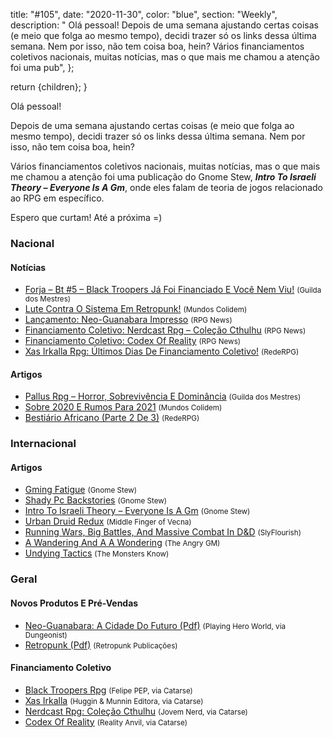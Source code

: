 
  title: "#105",
  date: "2020-11-30",
  color: "blue",
  section: "Weekly",
  description:
    "    Olá pessoal!    Depois de uma semana ajustando certas coisas (e meio que folga ao mesmo tempo), decidi trazer só os links dessa última semana. Nem por isso, não tem coisa boa, hein?    Vários financiamentos coletivos nacionais, muitas notícias, mas o que mais me chamou a atenção foi uma pub",
};

  return <InternalLayout meta={meta}>{children}</InternalLayout>;
}

Olá pessoal!

Depois de uma semana ajustando certas coisas (e meio que folga ao mesmo tempo), decidi trazer só os links dessa última semana. Nem por isso, não tem coisa boa, hein?

Vários financiamentos coletivos nacionais, muitas notícias, mas o que mais me chamou a atenção foi uma publicação do Gnome Stew, **_Intro To Israeli Theory – Everyone Is A Gm_**, onde eles falam de teoria de jogos relacionado ao RPG em específico.

Espero que curtam! Até a próxima =)

### Nacional

#### Notícias

- [Forja – Bt #5 – Black Troopers Já Foi Financiado E Você Nem Viu!] <small>(Guilda dos Mestres)</small>
- [Lute Contra O Sistema Em Retropunk!] <small>(Mundos Colidem)</small>
- [Lançamento: Neo-Guanabara Impresso] <small>(RPG News)</small>
- [Financiamento Coletivo: Nerdcast Rpg – Coleção Cthulhu] <small>(RPG News)</small>
- [Financiamento Coletivo: Codex Of Reality] <small>(RPG News)</small>
- [Xas Irkalla Rpg: Últimos Dias De Financiamento Coletivo!] <small>(RedeRPG)</small>

#### Artigos

- [Pallus Rpg – Horror, Sobrevivência E Dominância] <small>(Guilda dos Mestres)</small>
- [Sobre 2020 E Rumos Para 2021] <small>(Mundos Colidem)</small>
- [Bestiário Africano (Parte 2 De 3)] <small>(RedeRPG)</small>

### Internacional

#### Artigos

- [Gming Fatigue] <small>(Gnome Stew)</small>
- [Shady Pc Backstories] <small>(Gnome Stew)</small>
- [Intro To Israeli Theory – Everyone Is A Gm] <small>(Gnome Stew)</small>
- [Urban Druid Redux] <small>(Middle Finger of Vecna)</small>
- [Running Wars, Big Battles, And Massive Combat In D&amp;D] <small>(SlyFlourish)</small>
- [A Wandering And A A Wondering] <small>(The Angry GM)</small>
- [Undying Tactics] <small>(The Monsters Know)</small>

### Geral

#### Novos Produtos E Pré-Vendas

- [Neo-Guanabara: A Cidade Do Futuro (Pdf)] <small>(Playing Hero World, via Dungeonist)</small>
- [Retropunk (Pdf)] <small>(Retropunk Publicações)</small>

#### Financiamento Coletivo

- [Black Troopers Rpg] <small>(Felipe PEP, via Catarse)</small>
- [Xas Irkalla] <small>(Huggin &amp; Munnin Editora, via Catarse)</small>
- [Nerdcast Rpg: Coleção Cthulhu] <small>(Jovem Nerd, via Catarse)</small>
- [Codex Of Reality] <small>(Reality Anvil, via Catarse)</small>

[gming fatigue]: https://gnomestew.com/gming-fatigue/
[sobre 2020 e rumos para 2021]: https://www.mundoscolidem.com.br/2020-2021/
[a wandering and a a wondering]: https://theangrygm.com/a-wandering-and-a-a-wondering/
[shady pc backstories]: https://gnomestew.com/shady-pc-backstories/
[urban druid redux]: https://mfov.magehandpress.com/2020/12/urban-druid-redux.html
[lançamento: neo-guanabara impresso]: https://newsrpg.wordpress.com/2020/12/03/lancamento-neo-guanabara-impresso/
[neo-guanabara: a cidade do futuro (pdf)]: https://www.dungeonist.com/marketplace/product/neo-guanabara-a-cidade-do-futuro/
[bestiário africano (parte 2 de 3)]: https://www.rederpg.com.br/2020/12/02/bestiario-africano-parte-2-de-3/
[pallus rpg – horror, sobrevivência e dominância]: http://guildadosmestres.com.br/2020/12/03/pallus-rpg-horror-sobrevivencia-e-dominancia/
[undying tactics]: https://www.themonstersknow.com/undying-tactics/
[intro to israeli theory – everyone is a gm]: https://gnomestew.com/intro-to-israeli-theory-everyone-is-a-gm/
[financiamento coletivo: nerdcast rpg – coleção cthulhu]: https://newsrpg.wordpress.com/2020/12/05/financiamento-coletivo-nerdcast-rpg-colecao-cthulhu/
[nerdcast rpg: coleção cthulhu]: https://www.catarse.me/nerdcastrpg
[xas irkalla rpg: últimos dias de financiamento coletivo!]: https://www.rederpg.com.br/2020/12/04/xas-irkalla-rpg-ultimos-dias-de-financiamento-coletivo/
[xas irkalla]: https://www.catarse.me/xas_irkalla
[lute contra o sistema em retropunk!]: https://www.mundoscolidem.com.br/lute-contra-o-sistema-em-retropunk/
[retropunk (pdf)]: https://retropunk.com.br/loja/root/402-retropunk-rpg-pdf.html
[financiamento coletivo: codex of reality]: https://newsrpg.wordpress.com/2020/12/07/financiamento-coletivo-codex-of-reality/
[codex of reality]: https://www.catarse.me/pt/codex_of_reality
[running wars, big battles, and massive combat in d&amp;d]: https://slyflourish.com/running_wars.html
[forja – bt #5 – black troopers já foi financiado e você nem viu!]: http://guildadosmestres.com.br/2020/12/07/forja-bt-5-black-troopers-ja-financiado-e-voce-nem-viu/
[black troopers rpg]: https://www.catarse.me/black_troopers
